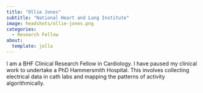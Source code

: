 ```yaml
---
title: "Ollie Jones"
subtitle: "National Heart and Lung Institute"
image: headshots/ollie-jones.png
categories:
  - Research Fellow
about:
  template: jolla
---
```


I am a BHF Clinical Research Fellow in Cardiology. I have paused my clinical work to undertake a PhD Hammersmith Hospital. This involves collecting electrical data in cath labs and mapping the patterns of activity algorithmically.
